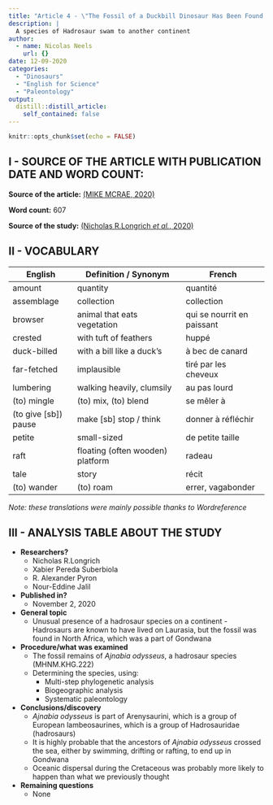 ```yaml
---
title: "Article 4 - \"The Fossil of a Duckbill Dinosaur Has Been Found on The 'Wrong' Continent\""
description: |
  A species of Hadrosaur swam to another continent
author:
  - name: Nicolas Neels
    url: {}
date: 12-09-2020
categories:
  - "Dinosaurs"
  - "English for Science"
  - "Paleontology"
output:
  distill::distill_article:
    self_contained: false
---
```


```r
knitr::opts_chunk$set(echo = FALSE)
```

## I - SOURCE OF THE ARTICLE WITH PUBLICATION DATE AND WORD COUNT:
__Source of the article:__ [(MIKE MCRAE, 2020)](https://www.sciencealert.com/pony-sized-duckbill-dinosaur-fossil-found-in-the-last-place-anybody-would-suspect)

__Word count:__ 607


__Source of the study:__ [(Nicholas R.Longrich *et al.*, 2020)](https://doi.org/10.1016/j.cretres.2020.104678)


## II - VOCABULARY

| English              | Definition / Synonym                | French                     |
|----------------------|-------------------------------------|----------------------------|
| amount               | quantity                            | quantité                   |
| assemblage           | collection                          | collection                 |
| browser              | animal that eats vegetation         | qui se nourrit en paissant |
| crested              | with tuft of feathers               | huppé                      |
| duck-billed          | with a bill like a duck's           | à bec de canard            |
| far-fetched          | implausible                         | tiré par les cheveux       |
| lumbering            | walking heavily, clumsily           | au pas lourd               |
| (to) mingle          | (to) mix, (to) blend                | se mêler à                 |
| (to give [sb]) pause | make [sb] stop / think              | donner à réfléchir         |
| petite               | small-sized                         | de petite taille           |
| raft                 | floating (often wooden) platform    | radeau                     |
| tale                 | story                               | récit                      |
| (to) wander          | (to) roam                           | errer, vagabonder          |

*Note: these translations were mainly possible thanks to Wordreference*

## III - ANALYSIS TABLE ABOUT THE STUDY

* **Researchers?**
    + Nicholas R.Longrich
    + Xabier Pereda Suberbiola
    + R. Alexander Pyron
    + Nour-Eddine Jalil


* **Published in?**
    + November 2, 2020


* **General topic**
    + Unusual presence of a hadrosaur species on a continent
            - Hadrosaurs are known to have lived on Laurasia, but the fossil was found in North Africa, which was a part of Gondwana

* **Procedure/what was examined**
    + The fossil remains of *Ajnabia odysseus*, a hadrosaur species (MHNM.KHG.222)
    + Determining the species, using:
        - Multi-step phylogenetic analysis
        - Biogeographic analysis
        - Systematic paleontology
    
* **Conclusions/discovery**
    + *Ajnabia odysseus* is part of Arenysaurini, which is a group of European lambeosaurines, which is a group of Hadrosauridae (hadrosaurs)
    + It is highly probable that the ancestors of *Ajnabia odysseus* crossed the sea, either by swimming, drifting or rafting, to end up in Gondwana
    + Oceanic dispersal during the Cretaceous was probably more likely to happen than what we previously thought

* **Remaining questions**
    + None

